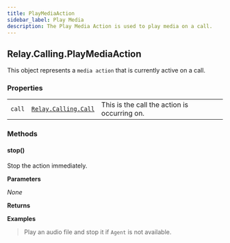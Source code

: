 ```yaml
---
title: PlayMediaAction
sidebar_label: Play Media
description: The Play Media Action is used to play media on a call.
---
```


[link]: /sdks/relay-realtime-sdk/v2/language/golang/calling/call

## Relay.Calling.PlayMediaAction

This object represents a `media action` that is currently active on a call.

### Properties

|    |   |   |
| -: | - | - |
| `call` | [`Relay.Calling.Call`][link] | This is the call the action is occurring on. |


### Methods

<div class="method-definitions"></div>

#### stop()

Stop the action immediately.


**Parameters**

_None_

**Returns**

**Examples**

> Play an audio file and stop it if `Agent` is not available.

```go
```